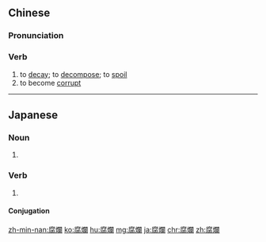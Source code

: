 {{also|腐烂}}
==Chinese==
{{zh-forms|s=腐烂}}

===Pronunciation===
{{zh-pron
|m=fǔlàn
|c=fu6 laan6
|cat=v
}}

===Verb===
{{zh-verb}}

# to [[decay]]; to [[decompose]]; to [[spoil]]
# to become [[corrupt]]

{{zh-cat|Advanced}}

----

==Japanese==
{{ja-kanjitab|ふ|らん|yomi=o}}

===Noun===
{{ja-noun|ふらん}}

# {{alternative spelling of|腐乱|lang=ja}}

===Verb===
{{ja-verb-suru|ふらん}}

# {{alternative spelling of|腐乱|lang=ja}}

====Conjugation====
{{ja-suru|ふらん}}

[[zh-min-nan:腐爛]]
[[ko:腐爛]]
[[hu:腐爛]]
[[mg:腐爛]]
[[ja:腐爛]]
[[chr:腐爛]]
[[zh:腐爛]]